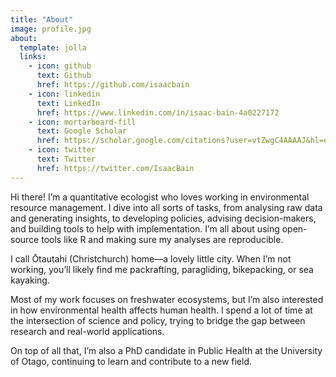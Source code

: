 ```yaml
---
title: "About"
image: profile.jpg
about:
  template: jolla
  links:
    - icon: github
      text: Github
      href: https://github.com/isaacbain
    - icon: linkedin
      text: LinkedIn
      href: https://www.linkedin.com/in/isaac-bain-4a0227172
    - icon: mortarboard-fill
      text: Google Scholar
      href: https://scholar.google.com/citations?user=vtZwgC4AAAAJ&hl=en
    - icon: twitter
      text: Twitter
      href: https://twitter.com/IsaacBain
---
```


Hi there! I'm a quantitative ecologist who loves working in environmental resource management. I dive into all sorts of tasks, from analysing raw data and generating insights, to developing policies, advising decision-makers, and building tools to help with implementation. I'm all about using open-source tools like R and making sure my analyses are reproducible.

I call Ōtautahi (Christchurch) home—a lovely little city. When I'm not working, you'll likely find me packrafting, paragliding, bikepacking, or sea kayaking.

Most of my work focuses on freshwater ecosystems, but I'm also interested in how environmental health affects human health. I spend a lot of time at the intersection of science and policy, trying to bridge the gap between research and real-world applications.

On top of all that, I'm also a PhD candidate in Public Health at the University of Otago, continuing to learn and contribute to a new field.
